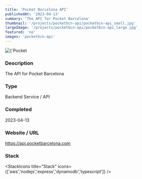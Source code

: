 ```yaml
---
title: 'Pocket Barcelona API'
publishedAt: '2023-04-13'
summary: 'The API for Pocket Barcelona'
thumbnail: '/projects/pocketbcn-api/pocketbcn-api_small.jpg'
largeImage: '/projects/pocketbcn-api/pocketbcn-api_large.jpg'
featured: 'no'
images: 'pocketbcn-api'
---
```


<div className="relative w-full h-[400px] sm:h-[600px] md:h-[760px] lg:h-[920px]">
  <Image
    alt={'Pocket Barcelona API'}
    src={'/projects/pocketbcn-api/pocketbcn-api.jpg'}
    sizes="(max-width: 640px) 100%, 100%"
    fill={true}
    priority
    style={{
      objectFit: 'contain'
    }}
  />
</div>

### Description

The API for Pocket Barcelona


### Type

Backend Service / API


### Completed
2023-04-13

### Website / URL
https://api.pocketbarcelona.com


### Stack

<StackIcons
  title="Stack"
  icons={['aws','nodejs','express','dynamodb','typescript']}
  />
